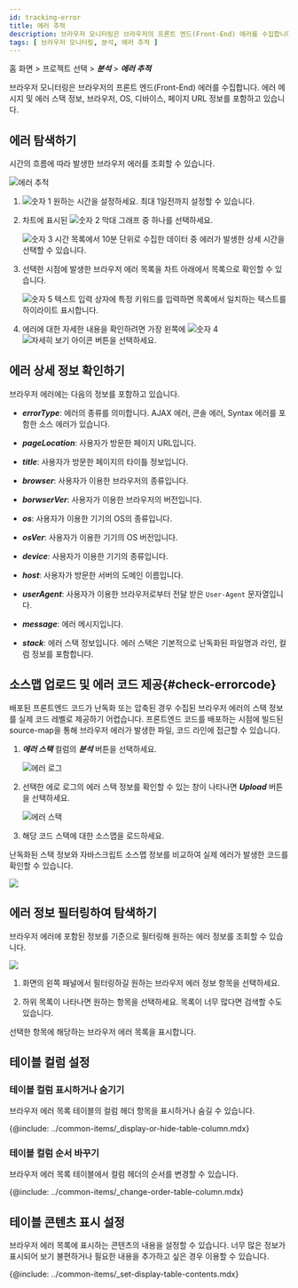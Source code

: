 ```yaml
---
id: tracking-error
title: 에러 추적
description: 브라우저 모니터링은 브라우저의 프론트 엔드(Front-End) 에러를 수집합니다.
tags: [ 브라우저 모니터링, 분석, 에러 추적 ]
---
```


홈 화면 > 프로젝트 선택 > ***분석*** > ***에러 추적***

브라우저 모니터링은 브라우저의 프론트 엔드(Front-End) 에러를 수집합니다. 에러 메시지 및 에러 스택 정보, 브라우저, OS, 디바이스, 페이지 URL 정보를 포함하고 있습니다.

## 에러 탐색하기

시간의 흐름에 따라 발생한 브라우저 에러를 조회할 수 있습니다.

![에러 추적](/img/rum-tracking-error.png)

1. ![숫자 1](/img/number-01.png) 원하는 시간을 설정하세요. 최대 1일전까지 설정할 수 있습니다.

1. 차트에 표시된 ![숫자 2](/img/number-02.png) 막대 그래프 중 하나를 선택하세요. 
    
    ![숫자 3](/img/number-03.png) 시간 목록에서 10분 단위로 수집한 데이터 중 에러가 발생한 상세 시간을 선택할 수 있습니다.
    
1. 선택한 시점에 발생한 브라우저 에러 목록을 차트 아래에서 목록으로 확인할 수 있습니다.

    ![숫자 5](/img/number-05.png) 텍스트 입력 상자에 특정 키워드를 입력하면 목록에서 일치하는 텍스트를 하이라이트 표시합니다.

1. 에러에 대한 자세한 내용을 확인하려면 가장 왼쪽에 ![숫자 4](/img/number-04.png) ![자세히 보기 아이콘](/img/ic-caret-right.svg) 버튼을 선택하세요.


## 에러 상세 정보 확인하기

브라우저 에러에는 다음의 정보를 포함하고 있습니다.

- ***errorType***: 에러의 종류를 의미합니다. AJAX 에러, 콘솔 에러, Syntax 에러를 포함한 소스 에러가 있습니다.

- ***pageLocation***: 사용자가 방문한 페이지 URL입니다.

- ***title***: 사용자가 방문한 페이지의 타이틀 정보입니다.

- ***browser***: 사용자가 이용한 브라우저의 종류입니다.

- ***borwserVer***: 사용자가 이용한 브라우저의 버전입니다.

- ***os***: 사용자가 이용한 기기의 OS의 종류입니다.

- ***osVer***: 사용자가 이용한 기기의 OS 버전입니다.

- ***device***: 사용자가 이용한 기기의 종류입니다.

- ***host***: 사용자가 방문한 서버의 도메인 이름입니다.

- ***userAgent***: 사용자가 이용한 브라우저로부터 전달 받은 `User-Agent` 문자열입니다.

- ***message***: 에러 메시지입니다.

- ***stack***: 에러 스택 정보입니다. 에러 스택은 기본적으로 난독화된 파일명과 라인, 컬럼 정보를 포함합니다.


## 소스맵 업로드 및 에러 코드 제공{#check-errorcode}

배포된 프론트엔드 코드가 난독화 또는 압축된 경우 수집된 브라우저 에러의 스택 정보를 실제 코드 레벨로 제공하기 어렵습니다. 프론트엔드 코드를 배포하는 시점에 빌드된 source-map을 통해 브라우저 에러가 발생한 파일, 코드 라인에 접근할 수 있습니다.

1. ***에러 스택*** 컬럼의 ***분석*** 버튼을 선택하세요.

    ![에러 로그](/img/browser-error-stack-btn-analysis.png)

1. 선택한 에로 로그의 에러 스택 정보를 확인할 수 있는 창이 나타나면 ***Upload*** 버튼을 선택하세요.

    ![에러 스택](/img/browser-error-stack-upload.png)

1. 해당 코드 스택에 대한 소스맵을 로드하세요.

난독화된 스택 정보와 자바스크립트 소스맵 정보를 비교하여 실제 에러가 발생한 코드를 확인할 수 있습니다.

![](/img/browser-error-stack-upload-code.png)


## 에러 정보 필터링하여 탐색하기

브라우저 에러에 포함된 정보를 기준으로 필터링해 원하는 에러 정보를 조회할 수 있습니다.

![](/img/rum-tracking-error-filtering.png)

1. 화면의 왼쪽 패널에서 필터링하길 원하는 브라우저 에러 정보 항목을 선택하세요. 

1. 하위 목록이 나타나면 원하는 항목을 선택하세요. 목록이 너무 많다면 검색할 수도 있습니다. 

선택한 항목에 해당하는 브라우저 에러 목록을 표시합니다.


## 테이블 컬럼 설정

### 테이블 컬럼 표시하거나 숨기기

브라우저 에러 목록 테이블의 컬럼 헤더 항목을 표시하거나 숨길 수 있습니다.

{@include: ../common-items/_display-or-hide-table-column.mdx}

### 테이블 컬럼 순서 바꾸기

브라우저 에러 목록 테이블에서 컬럼 헤더의 순서를 변경할 수 있습니다.

{@include: ../common-items/_change-order-table-column.mdx}


## 테이블 콘텐츠 표시 설정

브라우저 에러 목록에 표시하는 콘텐츠의 내용을 설정할 수 있습니다. 너무 많은 정보가 표시되어 보기 불편하거나 필요한 내용을 추가하고 싶은 경우 이용할 수 있습니다.

{@include: ../common-items/_set-display-table-contents.mdx}

